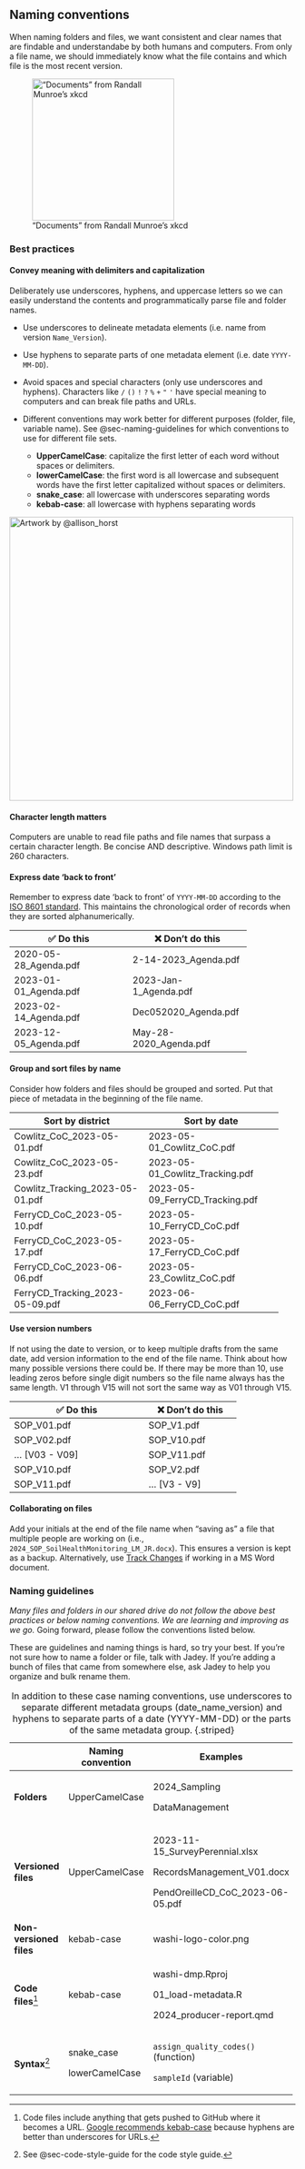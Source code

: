 ## Naming conventions {#sec-naming}

When naming folders and files, we want consistent and clear names that are findable and understandabe by both humans and computers. From only a file name, we should immediately know what the file contains and which file is the most recent version.

!["Documents" from Randall Munroe's xkcd](https://imgs.xkcd.com/comics/documents.png){width="250"}

### Best practices

#### Convey meaning with delimiters and capitalization

Deliberately use underscores, hyphens, and uppercase letters so we can easily understand the contents and programmatically parse file and folder names.

-   Use underscores to delineate metadata elements (i.e. name from version `Name_Version`).

-   Use hyphens to separate parts of one metadata element (i.e. date `YYYY-MM-DD`).
-   Avoid spaces and special characters (only use underscores and hyphens). Characters like `/` `()` `!` `?` `%` `+` `"` `'` have special meaning to computers and can break file paths and URLs.
-   Different conventions may work better for different purposes (folder, file, variable name). See @sec-naming-guidelines for which conventions to use for different file sets.

    -   **UpperCamelCase**: capitalize the first letter of each word without spaces or delimiters.
    -   **lowerCamelCase**: the first word is all lowercase and subsequent words have the first letter capitalized without spaces or delimiters.
    -   **snake_case**: all lowercase with underscores separating words
    -   **kebab-case**: all lowercase with hyphens separating words



[![Artwork by \@allison_horst](https://cdn.myportfolio.com/45214904-6a61-4e23-98d6-b140f8654a40/dbb99049-2916-4bc8-824f-1816f5c4f06d_rw_1920.png?h=f0b45a30ba31ad414562d1085cd6c172){fig-alt="Cartoon representations of common cases in coding. A snake screams \"SCREAMING_SNAKE_CASE\" into the face of a camel (wearing ear muffs) with \"camelCase\" written along its back. Vegetables on a skewer spell out \"kebab-case\" (words on a skewer). A mellow, happy looking snake has text \"snake_case\" along it." width="500"}](https://allisonhorst.com/everything-else)

#### Character length matters

Computers are unable to read file paths and file names that surpass a certain character length. Be concise AND descriptive. Windows path limit is 260 characters.

#### Express date 'back to front'

Remember to express date 'back to front' of `YYYY-MM-DD` according to the [ISO 8601 standard](https://www.iso.org/iso-8601-date-and-time-format.html). This maintains the chronological order of records when they are sorted alphanumerically.

+----------------------------------+------------------------+
| ✅ Do this                       | ❌ Don't do this       |
+==================================+========================+
| 2020-05-28_Agenda.pdf            | 2-14-2023_Agenda.pdf   |
+----------------------------------+------------------------+
| 2023-01-01_Agenda.pdf            | 2023-Jan-1_Agenda.pdf  |
+----------------------------------+------------------------+
| 2023-02-14_Agenda.pdf            | Dec052020_Agenda.pdf   |
+----------------------------------+------------------------+
| 2023-12-05_Agenda.pdf            | May-28-2020_Agenda.pdf |
+----------------------------------+------------------------+

#### Group and sort files by name

Consider how folders and files should be grouped and sorted. Put that piece of metadata in the beginning of the file name.

+---------------------------------+---------------------------------+
| Sort by district                | Sort by date                    |
+=================================+=================================+
| Cowlitz_CoC_2023-05-01.pdf      | 2023-05-01_Cowlitz_CoC.pdf      |
+---------------------------------+---------------------------------+
| Cowlitz_CoC_2023-05-23.pdf      | 2023-05-01_Cowlitz_Tracking.pdf |
+---------------------------------+---------------------------------+
| Cowlitz_Tracking_2023-05-01.pdf | 2023-05-09_FerryCD_Tracking.pdf |
+---------------------------------+---------------------------------+
| FerryCD_CoC_2023-05-10.pdf      | 2023-05-10_FerryCD_CoC.pdf      |
+---------------------------------+---------------------------------+
| FerryCD_CoC_2023-05-17.pdf      | 2023-05-17_FerryCD_CoC.pdf      |
+---------------------------------+---------------------------------+
| FerryCD_CoC_2023-06-06.pdf      | 2023-05-23_Cowlitz_CoC.pdf      |
+---------------------------------+---------------------------------+
| FerryCD_Tracking_2023-05-09.pdf | 2023-06-06_FerryCD_CoC.pdf      |
+---------------------------------+---------------------------------+

#### Use version numbers

If not using the date to version, or to keep multiple drafts from the same date, add version information to the end of the file name. Think about how many possible versions there could be. If there may be more than 10, use leading zeros before single digit numbers so the file name always has the same length. V1 through V15 will not sort the same way as V01 through V15.

+----------------------------------+-----------------------+
| ✅ Do this                       | ❌ Don't do this      |
+==================================+=======================+
| SOP_V01.pdf                      | SOP_V1.pdf            |
+----------------------------------+-----------------------+
| SOP_V02.pdf                      | SOP_V10.pdf           |
+----------------------------------+-----------------------+
| ... \[V03 - V09\]                | SOP_V11.pdf           |
+----------------------------------+-----------------------+
| SOP_V10.pdf                      | SOP_V2.pdf            |
+----------------------------------+-----------------------+
| SOP_V11.pdf                      | ... \[V3 - V9\]       |
+----------------------------------+-----------------------+

#### Collaborating on files

Add your initials at the end of the file name when "saving as" a file that multiple people are working on (i.e., `2024_SOP_SoilHealthMonitoring_LM_JR.docx`). This ensures a version is kept as a backup. Alternatively, use [Track Changes](https://support.microsoft.com/en-au/office/track-changes-in-word-197ba630-0f5f-4a8e-9a77-3712475e806a) if working in a MS Word document.

### Naming guidelines {#sec-naming-guidelines}

*Many files and folders in our shared drive do not follow the above best practices or below naming conventions. We are learning and improving as we go.* Going forward, please follow the conventions listed below.

These are guidelines and naming things is hard, so try your best. If you're not sure how to name a folder or file, talk with Jadey. If you're adding a bunch of files that came from somewhere else, ask Jadey to help you organize and bulk rename them.

+---------------------------+-------------------+-------------------------------------+
|                           | Naming convention | Examples                            |
+===========================+===================+=====================================+
| **Folders**               | UpperCamelCase    | 2024_Sampling                       |
|                           |                   |                                     |
|                           |                   | DataManagement                      |
+---------------------------+-------------------+-------------------------------------+
| **Versioned files**       | UpperCamelCase    | 2023-11-15_SurveyPerennial.xlsx     |
|                           |                   |                                     |
|                           |                   | RecordsManagement_V01.docx          |
|                           |                   |                                     |
|                           |                   | PendOreilleCD_CoC_2023-06-05.pdf    |
+---------------------------+-------------------+-------------------------------------+
| **Non-versioned files**   | kebab-case        | washi-logo-color.png                |
+---------------------------+-------------------+-------------------------------------+
| **Code files**[^naming-1] | kebab-case        | washi-dmp.Rproj                     |
|                           |                   |                                     |
|                           |                   | 01_load-metadata.R                  |
|                           |                   |                                     |
|                           |                   | 2024_producer-report.qmd            |
+---------------------------+-------------------+-------------------------------------+
| **Syntax**[^naming-2]     | snake_case        | `assign_quality_codes()` (function) |
|                           |                   |                                     |
|                           | lowerCamelCase    | `sampleId` (variable)               |
+---------------------------+-------------------+-------------------------------------+

: In addition to these case naming conventions, use underscores to separate different metadata groups (date_name_version) and hyphens to separate parts of a date (YYYY-MM-DD) or the parts of the same metadata group. {.striped}

[^naming-1]: Code files include anything that gets pushed to GitHub where it becomes a URL. [Google recommends kebab-case](https://developers.google.com/search/docs/crawling-indexing/url-structure) because hyphens are better than underscores for URLs.

[^naming-2]: See @sec-code-style-guide for the code style guide.
